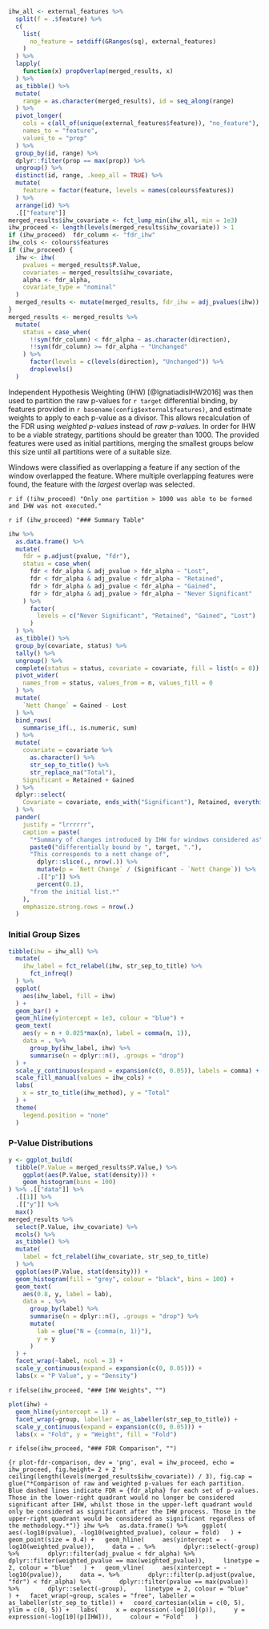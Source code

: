 
```r
ihw_all <- external_features %>% 
  split(f = .$feature) %>% 
  c(
    list(
      no_feature = setdiff(GRanges(sq), external_features)
    )
  ) %>% 
  lapply(
    function(x) propOverlap(merged_results, x)
  ) %>% 
  as_tibble() %>% 
  mutate(
    range = as.character(merged_results), id = seq_along(range)
  ) %>% 
  pivot_longer(
    cols = c(all_of(unique(external_features$feature)), "no_feature"),
    names_to = "feature",
    values_to = "prop"
  ) %>% 
  group_by(id, range) %>% 
  dplyr::filter(prop == max(prop)) %>% 
  ungroup() %>% 
  distinct(id, range, .keep_all = TRUE) %>% 
  mutate(
    feature = factor(feature, levels = names(colours$features))
  ) %>% 
  arrange(id) %>% 
  .[["feature"]]
merged_results$ihw_covariate <- fct_lump_min(ihw_all, min = 1e3)
ihw_proceed <- length(levels(merged_results$ihw_covariate)) > 1
if (ihw_proceed)  fdr_column <- "fdr_ihw"
ihw_cols <- colours$features
if (ihw_proceed) {
  ihw <- ihw(
    pvalues = merged_results$P.Value,
    covariates = merged_results$ihw_covariate,
    alpha <- fdr_alpha,
    covariate_type = "nominal"
  )
  merged_results <- mutate(merged_results, fdr_ihw = adj_pvalues(ihw))
} 
merged_results <- merged_results %>% 
  mutate(
    status = case_when(
      !!sym(fdr_column) < fdr_alpha ~ as.character(direction),
      !!sym(fdr_column) >= fdr_alpha ~ "Unchanged"
    ) %>% 
      factor(levels = c(levels(direction), "Unchanged")) %>% 
      droplevels()
  )
```

Independent Hypothesis Weighting (IHW) [@IgnatiadisIHW2016] was then used to partition the raw p-values for `r target` differential binding, by features provided in `r basename(config$external$features)`, and estimate weights to apply to each p-value as a divisor.
This allows recalculation of the FDR using *weighted p-values* instead of *raw p-values*.
In order for IHW to be a viable strategy, partitions should be greater than 1000.
The provided features were used as initial partitions, merging the smallest groups below this size until all partitions were of a suitable size.

Windows were classified as overlapping a feature if any section of the window overlapped the feature.
Where multiple overlapping features were found, the feature with the *largest* overlap was selected.

`r if (!ihw_proceed) "Only one partition > 1000 was able to be formed and IHW was not executed."`

`r if (ihw_proceed) "### Summary Table"`

```r
ihw %>%
  as.data.frame() %>% 
  mutate(
    fdr = p.adjust(pvalue, "fdr"),
    status = case_when(
      fdr < fdr_alpha & adj_pvalue > fdr_alpha ~ "Lost",
      fdr < fdr_alpha & adj_pvalue < fdr_alpha ~ "Retained",
      fdr > fdr_alpha & adj_pvalue < fdr_alpha ~ "Gained",
      fdr > fdr_alpha & adj_pvalue > fdr_alpha ~ "Never Significant"
    ) %>% 
      factor(
        levels = c("Never Significant", "Retained", "Gained", "Lost")
      )
  ) %>% 
  as_tibble() %>% 
  group_by(covariate, status) %>% 
  tally() %>% 
  ungroup() %>% 
  complete(status = status, covariate = covariate, fill = list(n = 0)) %>% 
  pivot_wider(
    names_from = status, values_from = n, values_fill = 0
  ) %>% 
  mutate(
    `Nett Change` = Gained - Lost
  ) %>% 
  bind_rows(
    summarise_if(., is.numeric, sum)
  ) %>% 
  mutate(
    covariate = covariate %>% 
      as.character() %>% 
      str_sep_to_title() %>% 
      str_replace_na("Total"),
    Significant = Retained + Gained
  ) %>% 
  dplyr::select(
    Covariate = covariate, ends_with("Significant"), Retained, everything()
  ) %>% 
  pander(
    justify = "lrrrrrr",
    caption = paste(
      "*Summary of changes introduced by IHW for windows considered as",
      paste0("differentially bound by ", target, "."),
      "This corresponds to a nett change of", 
        dplyr::slice(., nrow(.)) %>% 
        mutate(p = `Nett Change` / (Significant - `Nett Change`)) %>% 
        .[["p"]] %>% 
        percent(0.1),
      "from the initial list.*"
    ),
    emphasize.strong.rows = nrow(.)
  )
```



### Initial Group Sizes

```r
tibble(ihw = ihw_all) %>% 
  mutate(
    ihw_label = fct_relabel(ihw, str_sep_to_title) %>% 
      fct_infreq()
  ) %>% 
  ggplot(
    aes(ihw_label, fill = ihw)
  ) +
  geom_bar() +
  geom_hline(yintercept = 1e3, colour = "blue") +
  geom_text(
    aes(y = n + 0.025*max(n), label = comma(n, 1)),
    data = . %>%
      group_by(ihw_label, ihw) %>%
      summarise(n = dplyr::n(), .groups = "drop") 
  ) +
  scale_y_continuous(expand = expansion(c(0, 0.05)), labels = comma) +
  scale_fill_manual(values = ihw_cols) +
  labs(
    x = str_to_title(ihw_method), y = "Total"
  ) +
  theme(
    legend.position = "none"
  )
```

### P-Value Distributions

```r
y <- ggplot_build(
  tibble(P.Value = merged_results$P.Value,) %>% 
    ggplot(aes(P.Value, stat(density))) + 
    geom_histogram(bins = 100) 
) %>% .[["data"]] %>% 
  .[[1]] %>% 
  .[["y"]] %>% 
  max()
merged_results %>% 
  select(P.Value, ihw_covariate) %>% 
  mcols() %>% 
  as_tibble() %>% 
  mutate(
    label = fct_relabel(ihw_covariate, str_sep_to_title)
  ) %>% 
  ggplot(aes(P.Value, stat(density))) +
  geom_histogram(fill = "grey", colour = "black", bins = 100) +
  geom_text(
    aes(0.8, y, label = lab),
    data = . %>% 
      group_by(label) %>% 
      summarise(n = dplyr::n(), .groups = "drop") %>% 
      mutate(
        lab = glue("N = {comma(n, 1)}"),
        y = y
      )
  ) +
  facet_wrap(~label, ncol = 3) +
  scale_y_continuous(expand = expansion(c(0, 0.05))) +
  labs(x = "P Value", y = "Density")
```

`r ifelse(ihw_proceed, "### IHW Weights", "")`

```r
plot(ihw) +
  geom_hline(yintercept = 1) +
  facet_wrap(~group, labeller = as_labeller(str_sep_to_title)) +
  scale_y_continuous(expand = expansion(c(0, 0.05))) +
  labs(x = "Fold", y = "Weight", fill = "Fold")
```

`r ifelse(ihw_proceed, "### FDR Comparison", "")`

```{r plot-fdr-comparison, dev = 'png', eval = ihw_proceed, echo = ihw_proceed, fig.height= 2 + 2 * ceiling(length(levels(merged_results$ihw_covariate)) / 3), fig.cap = glue("*Comparison of raw and weighted p-values for each partition. Blue dashed lines indicate FDR = {fdr_alpha} for each set of p-values. Those in the lower-right quadrant would no longer be considered significant after IHW, whilst those in the upper-left quadrant would only be considered as significant after the IHW process. Those in the upper-right quadrant would be considered as significant regardless of the methodology.*")}
ihw %>%
  as.data.frame() %>% 
  ggplot(
    aes(-log10(pvalue), -log10(weighted_pvalue), colour = fold)
  ) +
  geom_point(size = 0.4) +
  geom_hline(
    aes(yintercept = -log10(weighted_pvalue)),
    data = . %>% 
      dplyr::select(-group) %>% 
      dplyr::filter(adj_pvalue < fdr_alpha) %>% 
      dplyr::filter(weighted_pvalue == max(weighted_pvalue)),
    linetype = 2, colour = "blue"
  ) +
  geom_vline(
    aes(xintercept = -log10(pvalue)),
    data =. %>% 
      dplyr::filter(p.adjust(pvalue, "fdr") < fdr_alpha) %>% 
      dplyr::filter(pvalue == max(pvalue)) %>% 
      dplyr::select(-group),
    linetype = 2, colour = "blue"
  ) +
  facet_wrap(~group, scales = "free", labeller = as_labeller(str_sep_to_title)) +
  coord_cartesian(xlim = c(0, 5), ylim = c(0, 5)) +
  labs(
    x = expression(-log[10](p)),
    y = expression(-log[10](p[IHW])),
    colour = "Fold"
  )
```

